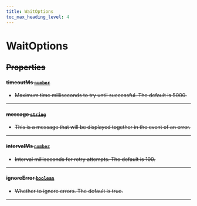 ```yaml
---
title: WaitOptions
toc_max_heading_level: 4
---
```


# WaitOptions <s generated />

## Properties <s generated />

#### timeoutMs [`number`]( https://developer.mozilla.org/en-US/docs/Web/JavaScript/Reference/Global_Objects/Number) <s generated />

- Maximum time milliseconds to try until successful. The default is 5000.

<hr class="solid" /> <s generated />

#### message [`string`]( https://developer.mozilla.org/en-US/docs/Web/JavaScript/Reference/Global_Objects/String) <s generated />

- This is a message that will be displayed together in the event of an error.

<hr class="solid" /> <s generated />

#### intervalMs [`number`]( https://developer.mozilla.org/en-US/docs/Web/JavaScript/Reference/Global_Objects/Number) <s generated />

- Interval milliseconds for retry attempts. The default is 100.

<hr class="solid" /> <s generated />

#### ignoreError [`boolean`]( https://developer.mozilla.org/en-US/docs/Web/JavaScript/Reference/Global_Objects/Boolean) <s generated />

- Whether to ignore errors. The default is true.

<hr class="solid" /> <s generated />
